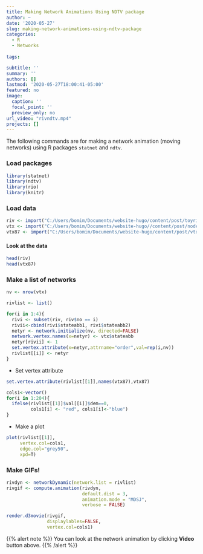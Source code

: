 ```yaml
---
title: Making Network Animations Using NDTV package
author: ~
date: '2020-05-27'
slug: making-network-animations-using-ndtv-package
categories:
  - R
  - Networks
  
tags:

subtitle: ''
summary: ''
authors: []
lastmod: '2020-05-27T18:00:41-05:00'
featured: no
image:
  caption: ''
  focal_point: ''
  preview_only: no
url_video: "rivndtv.mp4"
projects: []
---
```


The following commands are for making a network animation (moving networks) using R packages `statnet` and `ndtv`.

### Load packages


```r
library(statnet)
library(ndtv)
library(rio)
library(knitr)
```


### Load data
```r
riv <- import("C:/Users/bomim/Documents/website-hugo/content/post/toyriv.dta")
vtx <- import("C:/Users/bomim/Documents/website-hugo//content/post/node.csv")
vtx87 <- import("C:/Users/bomim/Documents/website-hugo/content/post/vtx1987.csv")

```

#### Look at the data

```r
head(riv)
head(vtx87)
```

### Make a list of networks

```r
nv <- nrow(vtx)

rivlist <- list()

for(i in 1:4){
  rivi <- subset(riv, riv$no == i)
  rivii<-cbind(rivi$stateabb1, rivi$stateabb2)
  netyr <- network.initialize(nv, directed=FALSE)
  network.vertex.names(x=netyr) <- vtx$stateabb
  netyr[rivii] <- 1
  set.vertex.attribute(x=netyr,attrname="order",val=rep(i,nv))
  rivlist[[i]] <- netyr
}
```

* Set vertex attribute

```r
set.vertex.attribute(rivlist[[1]],names(vtx87),vtx87)

cols1<-vector()
for(i in 1:204){
  ifelse(rivlist[[1]]$val[[i]]$dem==0, 
         cols1[i] <- "red", cols1[i]<-"blue")
}
```

* Make a plot 

```r
plot(rivlist[[1]], 
     vertex.col=cols1, 
     edge.col="grey50",
     xpd=T)
```


### Make GIFs!

```r
rivdyn <- networkDynamic(network.list = rivlist)
rivgif <- compute.animation(rivdyn, 
                            default.dist = 3,
                            animation.mode = "MDSJ",
                            verbose = FALSE)

```


```r
render.d3movie(rivgif,
               displaylables=FALSE, 
               vertex.col=cols1)
```

{{% alert note %}}
You can look at the network animation by clicking **Video** button above.
{{% /alert %}}